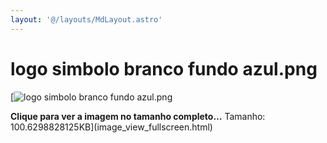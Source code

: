 ```yaml
---
layout: '@/layouts/MdLayout.astro'
---
```






logo simbolo branco fundo azul.png
==================================







[<Image src="https://arapiraca.ufal.br/graduacao/ciencia-da-computacao/documentos/logo-do-curso/logo-cc-simbolo-branco-fundo-azul.png/%40%40images/2e44a3cb-79eb-4db3-ab80-53dc1379811d.png" alt="logo simbolo branco fundo azul.png" inferSize />




**Clique para ver a imagem no tamanho completo…**
Tamanho: 100.6298828125KB](image_view_fullscreen.html)







